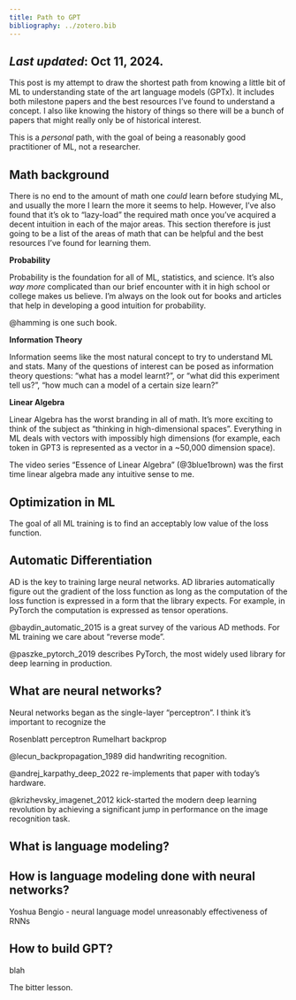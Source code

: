 ```yaml
---
title: Path to GPT
bibliography: ../zotero.bib
---
```


*Last updated*: Oct 11, 2024.
---

This post is my attempt to draw the shortest path from knowing a little bit of ML
to understanding state of the art language models (GPTx). It includes both milestone
papers and the best resources I've found to understand a concept. I also like knowing 
the history of things so there will be a bunch of papers that might really only be of historical interest.

This is a _personal_ path, with the goal of being a reasonably good practitioner of
ML, not a researcher.

## Math background

There is no end to the amount of math one _could_ learn before studying ML, and
usually the more I learn the more it seems to help. However, I've also found that
it's ok to "lazy-load" the required math once you've acquired a decent intuition
in each of the major areas. This section therefore is just going to be a list of
the areas of math that can be helpful and the best resources I've found for learning
them.

**Probability**

Probability is the foundation for all of ML, statistics, and science. It's also _way more_
complicated than our brief encounter with it in high school or college makes us believe. I'm
always on the look out for books and articles that help in developing a good intuition
for probability.

@hamming is one such book.

**Information Theory**

Information seems like the most natural concept to try to understand ML and stats. Many of
the questions of interest can be posed as information theory questions: "what has a model learnt?", or "what did this experiment tell us?", "how much can a model of a certain size learn?"

**Linear Algebra**

Linear Algebra has the worst branding in all of math. It's more exciting to think of the subject as "thinking in high-dimensional spaces". Everything in ML deals with vectors with impossibly high dimensions (for example, each token in GPT3 is represented as a vector in a ~50,000 dimension space).

The video series "Essence of Linear Algebra" (@3blue1brown) was the first time linear algebra made any
intuitive sense to me.

## Optimization in ML

The goal of all ML training is to find an acceptably low value of the loss function.

## Automatic Differentiation

AD is the key to training large neural networks. AD libraries automatically
figure out the gradient of the loss function as long as the computation of the loss
function is expressed in a form that the library expects. For example, in PyTorch
the computation is expressed as tensor operations.

@baydin_automatic_2015 is a great survey of the various AD methods. For ML training
we care about "reverse mode".

@paszke_pytorch_2019 describes PyTorch, the most widely used library for deep learning
in production.

## What are neural networks?

Neural networks began as the single-layer "perceptron". I think it's important to recognize
the 

Rosenblatt perceptron
Rumelhart backprop

@lecun_backpropagation_1989 did handwriting recognition.

@andrej_karpathy_deep_2022 re-implements that paper with today's hardware.

@krizhevsky_imagenet_2012 kick-started the modern deep learning revolution by achieving
a significant jump in performance on the image recognition task.

## What is language modeling?

## How is language modeling done with neural networks?

Yoshua Bengio - neural language model
unreasonably effectiveness of RNNs

## How to build GPT?

blah

The bitter lesson.



